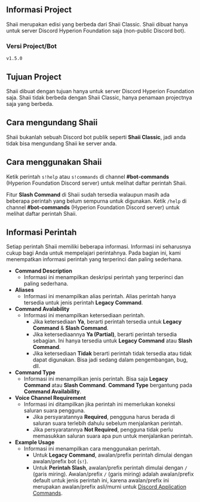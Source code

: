 ## Informasi Project
Shaii merupakan edisi yang berbeda dari Shaii Classic. Shaii dibuat hanya untuk server Discord Hyperion Foundation saja (non-public Discord bot).

### Versi Project/Bot
`v1.5.0`

## Tujuan Project
Shaii dibuat dengan tujuan hanya untuk server Discord Hyperion Foundation saja. Shaii tidak berbeda dengan Shaii Classic, hanya penamaan projectnya saja yang berbeda.

## Cara mengundang Shaii
Shaii bukanlah sebuah Discord bot publik seperti **Shaii Classic**, jadi anda tidak bisa mengundang Shaii ke server anda.

## Cara menggunakan Shaii
Ketik perintah `s!help` atau `s!commands` di channel **#bot-commands** (Hyperion Foundation Discord server) untuk melihat daftar perintah Shaii. 

Fitur **Slash Command** di Shaii sudah tersedia walaupun masih ada beberapa perintah yang belum sempurna untuk digunakan. Ketik `/help` di channel **#bot-commands** (Hyperion Foundation Discord server) untuk melihat daftar perintah Shaii.

## Informasi Perintah
Setiap perintah Shaii memiliki beberapa informasi. Informasi ini seharusnya cukup bagi Anda untuk mempelajari perintahnya. Pada bagian ini, kami menempatkan informasi perintah yang terperinci dan paling sederhana.

- **Command Description**
  - Informasi ini menampilkan deskripsi perintah yang terperinci dan paling sederhana.
- **Aliases**
  - Informasi ini menampilkan alias perintah. Alias perintah hanya tersedia untuk jenis perintah **Legacy Command**.
- **Command Avalability**
  - Informasi ini menampilkan ketersediaan perintah.
      - Jika ketersediaan **Ya**, berarti perintah tersedia untuk **Legacy Command** & **Slash Command**.
      - Jika ketersediaannya **Ya (Partial)**, berarti perintah tersedia sebagian. Ini hanya tersedia untuk **Legacy Command** atau **Slash Command**.
      - Jika ketersediaan **Tidak** berarti perintah tidak tersedia atau tidak dapat digunakan. Bisa jadi sedang dalam pengembangan, bug, dll.
- **Command Type**
  - Informasi ini menampilkan jenis perintah. Bisa saja **Legacy Command** atau **Slash Command**. **Command Type** bergantung pada **Command Availability**.
- **Voice Channel Requirement**
  - Informasi ini ditampilkan jika perintah ini memerlukan koneksi saluran suara pengguna.
    - Jika persyaratannya **Required**, pengguna harus berada di saluran suara terlebih dahulu sebelum menjalankan perintah.
    - Jika persyaratannya **Not Required**, pengguna tidak perlu memasukkan saluran suara apa pun untuk menjalankan perintah.
- **Example Usage**
  - Informasi ini menampilkan cara menggunakan perintah.
    - Untuk **Legacy Command**, awalan/prefix perintah dimulai dengan awalan/prefix bot (`s!`).
    - Untuk **Perintah Slash**, awalan/prefix perintah dimulai dengan `/` (garis miring). 
    Awalan/prefix `/` (garis miring) adalah awalan/prefix default untuk jenis perintah ini, karena awalan/prefix ini merupakan awalan/prefix asli/murni untuk [Discord Application Commands](https://discord.com/developers/docs/interactions/application-commands).
